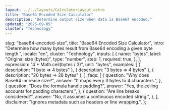 ```yaml
---
layout: ../../layouts/CalculatorLayout.astro
title: "Base64 Encoded Size Calculator"
description: "Determine output size when data is Base64 encoded."
updated: "2025-09-05"
cluster: "Technology"
---
```



  slug: "base64-encoded-size",
  title: "Base64 Encoded Size Calculator",
  intro:
    "Determine how many bytes result from Base64 encoding a given byte length.",
  locale: "en",
  cluster: "Technology",
  inputs: [
    {
      name: "bytes",
      label: "Original size (bytes)",
      type: "number",
      step: 1,
      required: true,
    },
  ],
  expression: "4 * Math.ceil(bytes / 3)",
  unit: "bytes",
  examples: [
    { description: "1 byte ⇒ 4 bytes" },
    { description: "3 bytes ⇒ 4 bytes" },
    { description: "20 bytes ⇒ 28 bytes" },
  ],
  faqs: [
    {
      question: "Why does Base64 increase size?",
      answer: "It maps every 3 bytes to 4 characters.",
    },
    {
      question: "Does the formula handle padding?",
      answer: "Yes, the ceiling accounts for padding characters.",
    },
    {
      question: "Are line breaks considered?",
      answer: "No, it assumes a continuous encoded string.",
    },
  ],
  disclaimer: "Ignores metadata such as headers or line wrapping.",
};

<Calculator schema={schema} />
